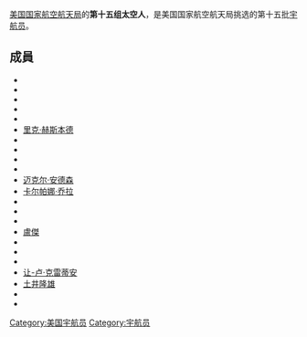 {{Request translation|en|}}
{{NoteTA
|G1=Aero
}}
[[美国国家航空航天局|美国国家航空航天局]]的'''第十五组太空人'''，是美国国家航空航天局挑选的第十五批[[宇航员|宇航员]]。

==成員==
* {{le|史葛·阿特曼|Scott Altman}}
* {{le|杰弗里·阿什比|Jeffrey Ashby}}
* {{le|迈克尔·布卢姆菲尔德|Michael J. Bloomfield}}
* {{le|小乔·F·爱德华兹|Joe F. Edwards Jr.}}
* {{le|多米尼克·普德维尔·格里|Dominic L. Pudwill Gorie}}
* [[里克·赫斯本德|里克·赫斯本德]]
* {{le|史蒂夫·林赛|Steven Lindsey}}
* {{le|帕梅拉·梅尔罗伊|Pamela Melroy}}
* {{le|苏珊·基尔兰|Susan Kilrain}}
* {{le|弗雷德里克·斯托考|Frederick W. Sturckow}}
* [[迈克尔·安德森|迈克尔·安德森]]
* [[卡尔帕娜·乔拉|卡尔帕娜·乔拉]]
* {{le|罗伯特·科宾|Robert Curbeam}}
* {{le|凯瑟琳·哈娅|Kathryn P. Hire}}
* {{le|珍妮特·卡万迪|Janet L. Kavandi}}
* [[盧傑_(太空人)|盧傑]]
* {{le|卡洛斯·诺列加|Carlos I. Noriega}}
* {{le|詹姆斯·莱利|James F. Reilly}}
* {{le|史蒂芬·罗宾逊|Stephen Robinson}}
* [[让-卢·克雷蒂安|让-卢·克雷蒂安]] 
* [[土井隆雄|土井隆雄]] 
* {{le|米歇尔·托尼尼|Michel Tognini}} 
* {{le|戴维兹·威廉斯|Dafydd Williams}} 

{{NASA第十五组宇航员}}
[[Category:美国宇航员|Category:美国宇航员]]
[[Category:宇航员|Category:宇航员]]